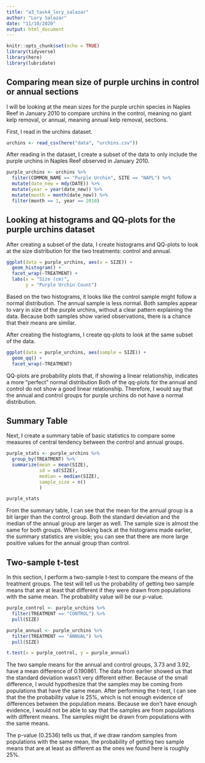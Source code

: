 ```yaml
---
title: "a3_task4_lory_salazar"
author: "Lory Salazar"
date: "11/10/2020"
output: html_document
---
```


```r
knitr::opts_chunk$set(echo = TRUE)
library(tidyverse)
library(here)
library(lubridate)
```

## Comparing mean size of purple urchins in control or annual sections

I will be looking at the mean sizes for the purple urchin species in Naples Reef in January 2010 to compare urchins in the control, meaning no giant kelp removal, or annual, meaning annual kelp removal, sections.

First, I read in the urchins dataset. 

```r
urchins <- read_csv(here("data", "urchins.csv"))
```

After reading in the dataset, I create a subset of the data to only include the purple urchins in Naples Reef observed in January 2010.

```r
purple_urchins <- urchins %>% 
  filter(COMMON_NAME == "Purple Urchin", SITE == "NAPL") %>% 
  mutate(date_new = mdy(DATE)) %>% 
  mutate(year = year(date_new)) %>% 
  mutate(month = month(date_new)) %>% 
  filter(month == 1, year == 2010)
```

## Looking at histograms and QQ-plots for the purple urchins dataset

After creating a subset of the data, I create histograms and QQ-plots to look at the size distribution for the two treatments: control and annual.

```r
ggplot(data = purple_urchins, aes(x = SIZE)) +
  geom_histogram() +
  facet_wrap(~TREATMENT) + 
  labs(x = "Size (cm)",
       y = "Purple Urchin Count")
```

Based on the two histograms, it looks like the control sample might follow a normal distribution. The annual sample is less normal. Both samples appear to vary in size of the purple urchins, without a clear pattern explaining the data. Because both samples show varied observations, there is a chance that their means are similar. 

After creating the histograms, I create qq-plots to look at the same subset of the data.

```r
ggplot(data = purple_urchins, aes(sample = SIZE)) +
  geom_qq() +
  facet_wrap(~TREATMENT)
```

QQ-plots are probability plots that, if showing a linear relationship, indicates a more "perfect" normal distribution Both of the qq-plots for the annual and control do not show a good linear relationship. Therefore, I would say that the annual and control groups for purple urchins do not have a normal distribution. 

## Summary Table

Next, I create a summary table of basic statistics to compare some measures of central tendency between the control and annual groups.

```r
purple_stats <- purple_urchins %>% 
  group_by(TREATMENT) %>% 
  summarize(mean = mean(SIZE),
            sd = sd(SIZE),
            median = median(SIZE),
            sample_size = n()
            )

purple_stats
```

From the summary table, I can see that the mean for the annual group is a bit larger than the control group. Both the standard deviation and the median of the annual group are larger as well. The sample size is almost the same for both groups. When looking back at the histograms made earlier, the summary statistics are visible; you can see that there are more large positive values for the annual group than control.

## Two-sample t-test

In this section, I perform a two-sample t-test to compare the means of the treatment groups. The test will tell us the probability of getting two sample means that are at least that different if they were drawn from populations with the same mean. The probability value will be our p-value.

```r
purple_control <- purple_urchins %>% 
  filter(TREATMENT == "CONTROL") %>% 
  pull(SIZE)

purple_annual <- purple_urchins %>% 
  filter(TREATMENT == "ANNUAL") %>% 
  pull(SIZE)

t.test(x = purple_control, y = purple_annual)
```

The two sample means for the annual and control groups, 3.73 and 3.92, have a mean difference of 0.190861. The data from earlier showed us that the standard deviation wasn't very different either. Because of the small difference, I would hypothesize that the samples may be coming from populations that have the same mean. After performing the t-test, I can see that the the probability value  is 25%, which is not enough evidence of differences between the population means. Because we don't have enough evidence, I would not be able to say that the samples are from populations with different means. The samples might be drawn from populations with the same means.

The p-value (0.2536) tells us that, if we draw random samples from populations with the same mean, the probability of getting two sample means that are at least as different as the ones we found here is roughly 25%.

